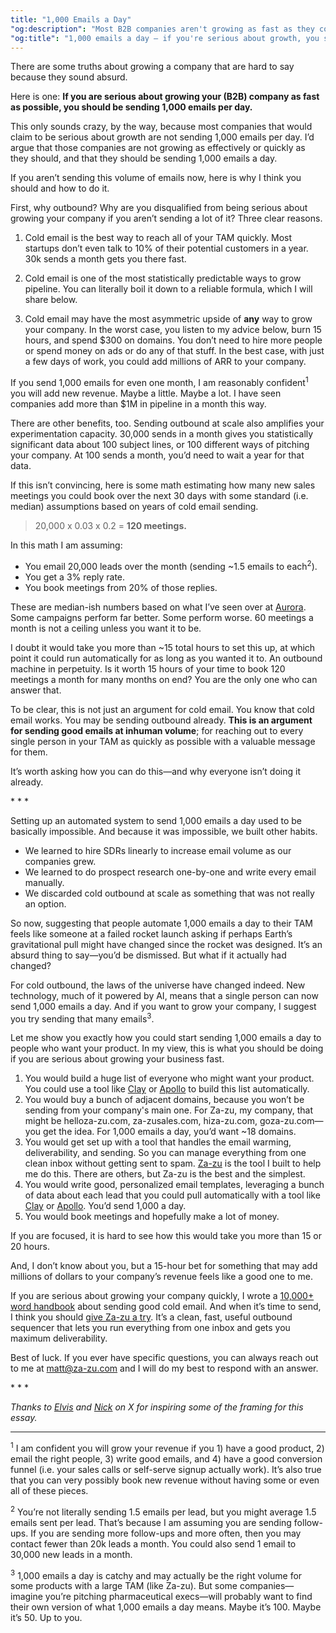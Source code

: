 ```yaml
---
title: "1,000 Emails a Day"
"og:description": "Most B2B companies aren't growing as fast as they could. Here's why you should be sending 1,000 cold emails daily—and exactly how to set it up in 15 hours to book 120+ meetings per month."
"og:title": "1,000 emails a day — if you're serious about growth, you should be sending."
---
```


There are some truths about growing a company that are hard to say because they sound absurd.

Here is one: **If you are serious about growing your (B2B) company as fast as possible, you should be sending 1,000 emails per day.**

This only sounds crazy, by the way, because most companies that would claim to be serious about growth are not sending 1,000 emails per day. I’d argue that those companies are not growing as effectively or quickly as they should, and that they should be sending 1,000 emails a day.

If you aren’t sending this volume of emails now, here is why I think you should and how to do it.

First, why outbound? Why are you disqualified from being serious about growing your company if you aren’t sending a lot of it? Three clear reasons.

1. Cold email is the best way to reach all of your TAM quickly. Most startups don’t even talk to 10% of their potential customers in a year. 30k sends a month gets you there fast.

2. Cold email is one of the most statistically predictable ways to grow pipeline. You can literally boil it down to a reliable formula, which I will share below.

3. Cold email may have the most asymmetric upside of **any** way to grow your company. In the worst case, you listen to my advice below, burn 15 hours, and spend $300 on domains. You don’t need to hire more people or spend money on ads or do any of that stuff. In the best case, with just a few days of work, you could add millions of ARR to your company.

If you send 1,000 emails for even one month, I am reasonably confident<sup>1</sup> you will add new revenue. Maybe a little. Maybe a lot. I have seen companies add more than $1M in pipeline in a month this way.

There are other benefits, too. Sending outbound at scale also amplifies your experimentation capacity. 30,000 sends in a month gives you statistically significant data about 100 subject lines, or 100 different ways of pitching your company. At 100 sends a month, you’d need to wait a year for that data.

If this isn’t convincing, here is some math estimating how many new sales meetings you could book over the next 30 days with some standard (i.e. median) assumptions based on years of cold email sending.

> 20,000 x 0.03 x 0.2 = **120 meetings.**

In this math I am assuming:

- You email 20,000 leads over the month (sending ~1.5 emails to each<sup>2</sup>).
- You get a 3% reply rate.
- You book meetings from 20% of those replies.

These are median-ish numbers based on what I’ve seen over at [Aurora](https://helloaurora.com). Some campaigns perform far better. Some perform worse. 60 meetings a month is not a ceiling unless you want it to be.

I doubt it would take you more than ~15 total hours to set this up, at which point it could run automatically for as long as you wanted it to. An outbound machine in perpetuity. Is it worth 15 hours of your time to book 120 meetings a month for many months on end? You are the only one who can answer that.

To be clear, this is not just an argument for cold email. You know that cold email works. You may be sending outbound already. **This is an argument for sending good emails at inhuman volume**; for reaching out to every single person in your TAM as quickly as possible with a valuable message for them.

It’s worth asking how you can do this—and why everyone isn’t doing it already.

<span className='flex justify-center'>* * *</span> 

Setting up an automated system to send 1,000 emails a day used to be basically impossible. And because it was impossible, we built other habits. 

- We learned to hire SDRs linearly to increase email volume as our companies grew. 
- We learned to do prospect research one-by-one and write every email manually.
- We discarded cold outbound at scale as something that was not really an option.

So now, suggesting that people automate 1,000 emails a day to their TAM feels like someone at a failed rocket launch asking if perhaps Earth’s gravitational pull might have changed since the rocket was designed. It’s an absurd thing to say—you’d be dismissed. But what if it actually had changed?

For cold outbound, the laws of the universe have changed indeed. New technology, much of it powered by AI, means that a single person can now send 1,000 emails a day. And if you want to grow your company, I suggest you try sending that many emails<sup>3</sup>.

Let me show you exactly how you could start sending 1,000 emails a day to people who want your product. In my view, this is what you should be doing if you are serious about growing your business fast.

1. You would build a huge list of everyone who might want your product. You could use a tool like [Clay](https://clay.com) or <a href="https://apollo.io" rel="nofollow">Apollo</a> to build this list automatically.
2. You would buy a bunch of adjacent domains, because you won’t be sending from your company's main one. For Za-zu, my company, that might be helloza-zu.com, za-zusales.com, hiza-zu.com, goza-zu.com—you get the idea. For 1,000 emails a day, you’d want ~18 domains.
3. You would get set up with a tool that handles the email warming, deliverability, and sending. So you can manage everything from one clean inbox without getting sent to spam. [Za-zu](https://za-zu.com) is the tool I built to help me do this. There are others, but Za-zu is the best and the simplest.
4. You would write good, personalized email templates, leveraging a bunch of data about each lead that you could pull automatically with a tool like [Clay](https://clay.com) or <a href="https://apollo.io" rel="nofollow">Apollo</a>. You’d send 1,000 a day.
5. You would book meetings and hopefully make a lot of money.

If you are focused, it is hard to see how this would take you more than 15 or 20 hours.

And, I don’t know about you, but a 15-hour bet for something that may add millions of dollars to your company’s revenue feels like a good one to me. 

If you are serious about growing your company quickly, I wrote a [10,000+ word handbook](https://za-zu.com/docs/handbook/) about sending good cold email. And when it’s time to send, I think you should [give Za-zu a try](https://za-zu.com). It’s a clean, fast, useful outbound sequencer that lets you run everything from one inbox and gets you maximum deliverability.

Best of luck. If you ever have specific questions, you can always reach out to me at matt@za-zu.com and I will do my best to respond with an answer.

<span className='flex justify-center'>* * *</span> 

_Thanks to [Elvis](https://x.com/GlitchPhoton/status/1924419012345418037) and [Nick](https://x.com/NickAbraham12/status/1939322296881025193) on X for inspiring some of the framing for this essay._


* * *

<sup>1</sup> I am confident you will grow your revenue if you 1) have a good product, 2) email the right people, 3) write good emails, and 4) have a good conversion funnel (i.e. your sales calls or self-serve signup actually work). It’s also true that you can very possibly book new revenue without having some or even all of these pieces.

<sup>2</sup> You’re not literally sending 1.5 emails per lead, but you might average 1.5 emails sent per lead. That’s because I am assuming you are sending follow-ups. If you are sending more follow-ups and more often, then you may contact fewer than 20k leads a month. You could also send 1 email to 30,000 new leads in a month.

<sup>3</sup> 1,000 emails a day is catchy and may actually be the right volume for some products with a large TAM (like Za-zu). But some companies—imagine you’re pitching pharmaceutical execs—will probably want to find their own version of what 1,000 emails a day means. Maybe it’s 100. Maybe it’s 50. Up to you.